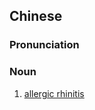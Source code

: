 ==Chinese==
{{zh-forms|s=过敏性鼻炎|type=32}}
{{zh-wp}}

===Pronunciation===
{{zh-pron
|m=guòmǐnxìng bíyán
|cat=n
}}

===Noun===
{{zh-noun}}

# {{lb|zh|diseases}} [[allergic rhinitis]]
